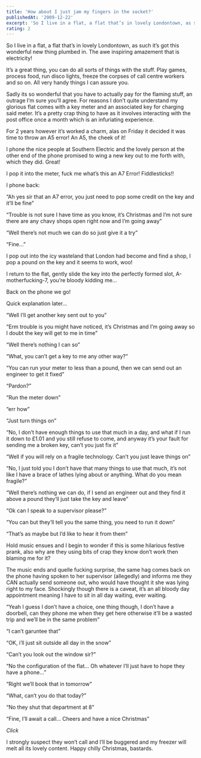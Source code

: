 ```yaml
---
title: 'How about I just jam my fingers in the socket?'
publishedAt: '2009-12-22'
excerpt: 'So I live in a flat, a flat that’s in lovely Londontown, as such it’s got this wonderful new thing plumbed in. The awe inspiring amazement that is electricity!'
rating: 2
---
```


So I live in a flat, a flat that’s in lovely Londontown, as such it’s got this wonderful new thing plumbed in. The awe inspiring amazement that is electricity!

It’s a great thing, you can do all sorts of things with the stuff. Play games, process food, run disco lights, freeze the corpses of call centre workers and so on. All very handy things I can assure you.

Sadly its so wonderful that you have to actually pay for the flaming stuff, an outrage I’m sure you’ll agree. For reasons I don’t quite understand my glorious flat comes with a key meter and an associated key for charging said meter. It’s a pretty crap thing to have as it involves interacting with the post office once a month which is an infuriating experience.

For 2 years however it’s worked a charm, alas on Friday it decided it was time to throw an A5 error! An A5, the cheek of it!

I phone the nice people at Southern Electric and the lovely person at the other end of the phone promised to wing a new key out to me forth with, which they did. Great!

I pop it into the meter, fuck me what’s this an A7 Error! Fiddlesticks!!

I phone back:

“Ah yes sir that an A7 error, you just need to pop some credit on the key and it’ll be fine”

“Trouble is not sure I have time as you know, it’s Christmas and I’m not sure there are any chavy shops open right now and I’m going away”

“Well there’s not much we can do so just give it a try”

“Fine…”

I pop out into the icy wasteland that London had become and find a shop, I pop a pound on the key and it seems to work, woo!

I return to the flat, gently slide the key into the perfectly formed slot, A-motherfucking-7, you’re bloody kidding me…

Back on the phone we go!

Quick explanation later…

“Well I’ll get another key sent out to you”

“Erm trouble is you might have noticed, it’s Christmas and I’m going away so I doubt the key will get to me in time”

“Well there’s nothing I can so”

“What, you can’t get a key to me any other way?”

“You can run your meter to less than a pound, then we can send out an engineer to get it fixed”

“Pardon?”

“Run the meter down”

“err how”

“Just turn things on”

“No, I don’t have enough things to use that much in a day, and what if I run it down to £1.01 and you still refuse to come, and anyway it’s your fault for sending me a broken key, can’t you just fix it”

“Well if you will rely on a fragile technology. Can’t you just leave things on”

“No, I just told you I don’t have that many things to use that much, it’s not like I have a brace of lathes lying about or anything. What do you mean fragile?”

“Well there’s nothing we can do, if I send an engineer out and they find it above a pound they’ll just take the key and leave”

“Ok can I speak to a supervisor please?”

“You can but they’ll tell you the same thing, you need to run it down”

“That’s as maybe but I’d like to hear it from them”

Hold music ensues and I begin to wonder if this is some hilarious festive prank, also why are they using bits of crap they know don’t work then blaming me for it?

The music ends and quelle fucking surprise, the same hag comes back on the phone having spoken to her supervisor (allegedly) and informs me they CAN actually send someone out, who would have thought it she was lying right to my face. Shockingly though there is a caveat, it’s an all bloody day appointment meaning I have to sit in all day waiting, ever waiting.

“Yeah I guess I don’t have a choice, one thing though, I don’t have a doorbell, can they phone me when they get here otherwise it’ll be a wasted trip and we’ll be in the same problem”

“I can’t garuntee that”

“OK, i’ll just sit outside all day in the snow”

“Can’t you look out the window sir?”

“No the configuration of the flat… Oh whatever I’ll just have to hope they have a phone…”

“Right we’ll book that in tomorrow”

“What, can’t you do that today?”

“No they shut that department at 8”

“Fine, I’ll await a call… Cheers and have a nice Christmas”

*Click*

I strongly suspect they won’t call and I’ll be buggered and my freezer will melt all its lovely content. Happy chilly Christmas, bastards.
